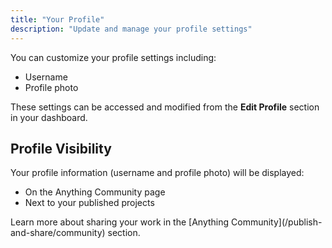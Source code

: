 ```yaml
---
title: "Your Profile"
description: "Update and manage your profile settings"
---
```


You can customize your profile settings including:
- Username
- Profile photo 

These settings can be accessed and modified from the **Edit Profile** section in your dashboard.

## Profile Visibility

Your profile information (username and profile photo) will be displayed:
- On the Anything Community page
- Next to your published projects

<Note>
  Learn more about sharing your work in the [Anything Community](/publish-and-share/community) section.
</Note>

